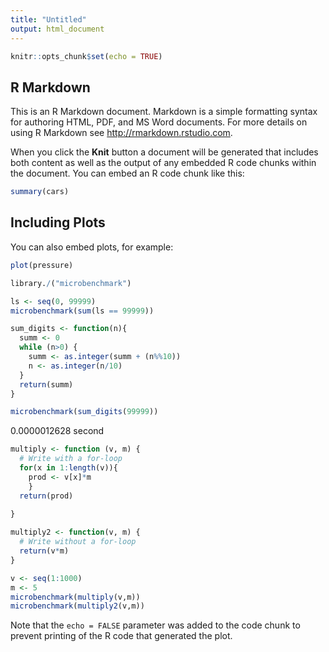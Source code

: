 ```yaml
---
title: "Untitled"
output: html_document
---
```


```r
knitr::opts_chunk$set(echo = TRUE)
```

## R Markdown

This is an R Markdown document. Markdown is a simple formatting syntax for authoring HTML, PDF, and MS Word documents. For more details on using R Markdown see <http://rmarkdown.rstudio.com>.

When you click the **Knit** button a document will be generated that includes both content as well as the output of any embedded R code chunks within the document. You can embed an R code chunk like this:

```r
summary(cars)
```

## Including Plots

You can also embed plots, for example:

```r
plot(pressure)
```

```r
library./("microbenchmark")

ls <- seq(0, 99999)
microbenchmark(sum(ls == 99999))
```

```r
sum_digits <- function(n){
  summ <- 0
  while (n>0) {
    summ <- as.integer(summ + (n%%10))
    n <- as.integer(n/10)
  }
  return(summ)
}
```

```r
microbenchmark(sum_digits(99999))
```

0.0000012628 second

```r
multiply <- function (v, m) {
  # Write with a for-loop
  for(x in 1:length(v)){
    prod <- v[x]*m
    }
  return(prod)
  
}

multiply2 <- function(v, m) {
  # Write without a for-loop
  return(v*m)
}

v <- seq(1:1000)
m <- 5
microbenchmark(multiply(v,m))
microbenchmark(multiply2(v,m))
```


Note that the `echo = FALSE` parameter was added to the code chunk to prevent printing of the R code that generated the plot.
